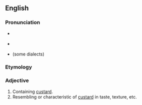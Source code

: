 ==English==

===Pronunciation===
* {{a|US}} {{IPA|/ˈkʌstɚdi/|lang=en}}
* {{a|Estuary English}} {{IPA|/ˈkʌstədiː/}}
* {{homophones|lang=en|custody}} (some dialects)

===Etymology===
{{suffix|custard|y}}

===Adjective===
{{en-adj}}

# Containing [[custard]].
# Resembling or characteristic of [[custard]] in taste, texture, etc.